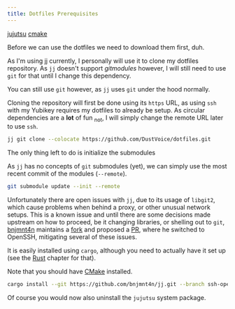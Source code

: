 ```yaml
---
title: Dotfiles Prerequisites
---
```



<Card title="Optional" icon="puzzle">

[jujutsu](https://archlinux.org/packages/extra/x86_64/jujutsu/)
[cmake](https://archlinux.org/packages/extra/x86_64/cmake/)

</Card>

Before we can use the dotfiles we need to download them first, duh.

<Card title="jujutsu">

As I'm using [jj](https://github.com/martinvonz/jj) currently,
I personally will use it to clone my dotfiles repository.
As `jj` doesn't support _gitmodules_ however,
I will still need to use `git` for that until I change this dependency.

<Aside>

You can still use `git` however, as `jj` uses `git` under the hood normally.

</Aside>

</Card>

Cloning the repository will first be done using its `https` URL, as using `ssh` with my Yubikey requires my dotfiles to already be setup.
As circular dependencies are a **lot** of fun <sub>not</sub>, I will simply change the remote URL later to use `ssh`.

```sh
jj git clone --colocate https://github.com/DustVoice/dotfiles.git
```

The only thing left to do is initialize the submodules

<Aside>

As `jj` has no concepts of `git` submodules (yet), we can simply use the most recent commit of the modules (`--remote`).

</Aside>

```sh frame="terminal" title="~/dotfiles"
git submodule update --init --remote
```

<Aside type="caution">

Unfortunately there are open issues with `jj`, due to its usage of `libgit2`, which cause problems when behind a proxy, or other unusual network setups.
This is a known issue and until there are some decisions made upstream on how to proceed, be it changing libraries, or shelling out to `git`,
[bnjmnt4n](https://github.com/bnjmnt4n) maintains a [fork](https://github.com/bnjmnt4n/jj/tree/ssh-openssh) and proposed a [PR](https://github.com/jj-vcs/jj/pull/3191),
where he switched to OpenSSH, mitigating several of these issues.

It is easily installed using `cargo`, although you need to actually have it set up (see the [Rust](./opt/rust) chapter for that).

Note that you should have [CMake](https://cmake.org) installed.

```sh
cargo install --git https://github.com/bnjmnt4n/jj.git --branch ssh-openssh --locked --bin jj jj-cli --features vendored-openssl
```

Of course you would now also uninstall the `jujutsu` system package.

</Aside>
